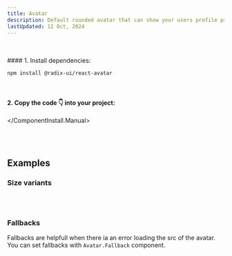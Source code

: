 ```yaml
---
title: Avatar
description: Default rounded avatar that can show your users profile picture. ✨
lastUpdated: 12 Oct, 2024
---
```


<ComponentShowcase name="avatar-style-circle" />
<br />
<br />

<ComponentInstall>
  <ComponentInstall.Cli npmCommand="npx shadcn@latest add 'https://retroui.dev/r/avatar.json'" />
  <ComponentInstall.Manual>
#### 1. Install dependencies:

```sh
npm install @radix-ui/react-avatar
```

<br />

#### 2. Copy the code 👇 into your project:

<ComponentSource name="avatar" />

  </ComponentInstall.Manual>
</ComponentInstall>

<br />
<br />

## Examples

### Size variants

<ComponentShowcase name="avatar-style-circle-sizes" />

<br />
<br />

### Fallbacks

Fallbacks are helpfull when there ia an error loading the src of the avatar.
You can set fallbacks with `Avatar.Fallback` component.

<br />

<ComponentShowcase name="avatar-style-circle-fallbacks" />

